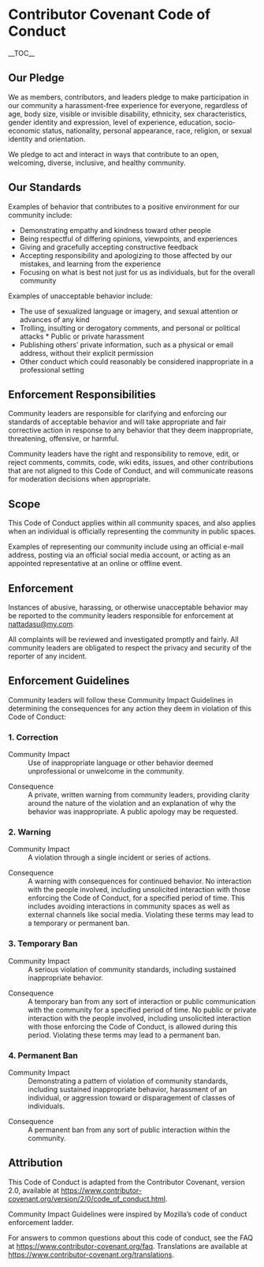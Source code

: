 = Contributor Covenant Code of Conduct =
__TOC__

== Our Pledge ==
We as members, contributors, and leaders pledge to make participation in our community a harassment-free experience for everyone, regardless of age, body size, visible or invisible disability, ethnicity, sex characteristics, gender identity and expression, level of experience, education, socio-economic status, nationality, personal appearance, race, religion, or sexual identity and orientation.

We pledge to act and interact in ways that contribute to an open, welcoming, diverse, inclusive, and healthy community.

== Our Standards ==
Examples of behavior that contributes to a positive environment for our community include:

* Demonstrating empathy and kindness toward other people
* Being respectful of differing opinions, viewpoints, and experiences
* Giving and gracefully accepting constructive feedback
* Accepting responsibility and apologizing to those affected by our mistakes, and learning from the experience
* Focusing on what is best not just for us as individuals, but for the overall community

Examples of unacceptable behavior include:

* The use of sexualized language or imagery, and sexual attention or advances of any kind
* Trolling, insulting or derogatory comments, and personal or political attacks * Public or private harassment
* Publishing others’ private information, such as a physical or email address, without their explicit permission
* Other conduct which could reasonably be considered inappropriate in a professional setting

== Enforcement Responsibilities ==
Community leaders are responsible for clarifying and enforcing our standards of acceptable behavior and will take appropriate and fair corrective action in response to any behavior that they deem inappropriate, threatening, offensive, or harmful.

Community leaders have the right and responsibility to remove, edit, or reject comments, commits, code, wiki edits, issues, and other contributions that are not aligned to this Code of Conduct, and will communicate reasons for moderation decisions when appropriate.

== Scope ==
This Code of Conduct applies within all community spaces, and also applies when an individual is officially representing the community in public spaces.

Examples of representing our community include using an official e-mail address, posting via an official social media account, or acting as an appointed representative at an online or offline event.

== Enforcement ==
Instances of abusive, harassing, or otherwise unacceptable behavior may be reported to the community leaders responsible for enforcement at [mailto:nattadasu@my.com nattadasu@my.com].

All complaints will be reviewed and investigated promptly and fairly. All community leaders are obligated to respect the privacy and security of the reporter of any incident.

== Enforcement Guidelines ==
Community leaders will follow these Community Impact Guidelines in determining the consequences for any action they deem in violation of this Code of Conduct:

=== 1. Correction ===
;Community Impact
: Use of inappropriate language or other behavior deemed unprofessional or unwelcome in the community.

;Consequence
: A private, written warning from community leaders, providing clarity around the nature of the violation and an explanation of why the behavior was inappropriate. A public apology may be requested.

=== 2. Warning ===
;Community Impact
: A violation through a single incident or series of actions.

;Consequence
: A warning with consequences for continued behavior. No interaction with the people involved, including unsolicited interaction with those enforcing the Code of Conduct, for a specified period of time. This includes avoiding interactions in community spaces as well as external channels like social media. Violating these terms may lead to a temporary or permanent ban.

=== 3. Temporary Ban ===
;Community Impact
: A serious violation of community standards, including sustained inappropriate behavior.

;Consequence
: A temporary ban from any sort of interaction or public communication with the community for a specified period of time. No public or private interaction with the people involved, including unsolicited interaction with those enforcing the Code of Conduct, is allowed during this period. Violating these terms may lead to a permanent ban.

=== 4. Permanent Ban ===
;Community Impact
: Demonstrating a pattern of violation of community standards, including sustained inappropriate behavior,  harassment of an individual, or aggression toward or disparagement of classes of individuals.

;Consequence
: A permanent ban from any sort of public interaction within the community.

== Attribution ==
This Code of Conduct is adapted from the Contributor Covenant, version 2.0, available at https://www.contributor-covenant.org/version/2/0/code_of_conduct.html.

Community Impact Guidelines were inspired by Mozilla’s code of conduct enforcement ladder.

For answers to common questions about this code of conduct, see the FAQ at https://www.contributor-covenant.org/faq. Translations are available at https://www.contributor-covenant.org/translations.
